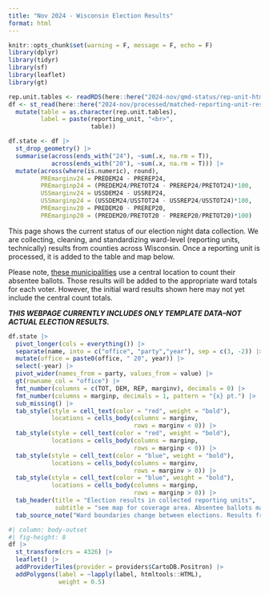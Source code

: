 ```yaml
---
title: "Nov 2024 - Wisconsin Election Results"
format: html
---
```


```r
knitr::opts_chunk$set(warning = F, message = F, echo = F)
library(dplyr)
library(tidyr)
library(sf)
library(leaflet)
library(gt)

rep.unit.tables <- readRDS(here::here("2024-nov/qmd-status/rep-unit-html-tables.rds"))
df <- st_read(here::here("2024-nov/processed/matched-reporting-unit-results.geojson")) |>
  mutate(table = as.character(rep.unit.tables),
         label = paste(reporting_unit, "<br>",
                       table))

df.state <- df |>
  st_drop_geometry() |>
  summarise(across(ends_with("24"), ~sum(.x, na.rm = T)),
            across(ends_with("20"), ~sum(.x, na.rm = T))) |>
  mutate(across(where(is.numeric), round),
         PREmarginv24 = PREDEM24 - PREREP24,
         PREmarginp24 = (PREDEM24/PRETOT24 - PREREP24/PRETOT24)*100,
         USSmarginv24 = USSDEM24 - USSREP24,
         USSmarginp24 = (USSDEM24/USSTOT24 - USSREP24/USSTOT24)*100,
         PREmarginv20 = PREDEM20 - PREREP20,
         PREmarginp20 = (PREDEM20/PRETOT20 - PREREP20/PRETOT20)*100)
```

This page shows the current status of our election night data collection. We are collecting, cleaning, and standardizing ward-level (reporting units, technically) results from counties across Wisconsin. Once a reporting unit is processed, it is added to the table and map below.

Please note, [these municipalities](https://elections.wi.gov/central-count-absentee-ballot-municipalities) use a central location to count their absentee ballots. Those results will be added to the appropriate ward totals for each voter. However, the initial ward results shown here may not yet include the central count totals.

***THIS WEBPAGE CURRENTLY INCLUDES ONLY TEMPLATE DATA--NOT ACTUAL ELECTION RESULTS.***

```r
df.state |>
  pivot_longer(cols = everything()) |>
  separate(name, into = c("office", "party","year"), sep = c(3, -2)) |>
  mutate(office = paste0(office, " 20", year)) |>
  select(-year) |>
  pivot_wider(names_from = party, values_from = value) |>
  gt(rowname_col = "office") |>
  fmt_number(columns = c(TOT, DEM, REP, marginv), decimals = 0) |>
  fmt_number(columns = marginp, decimals = 1, pattern = "{x} pt.") |>
  sub_missing() |>
  tab_style(style = cell_text(color = "red", weight = "bold"),
            locations = cells_body(columns = marginv,
                                   rows = marginv < 0)) |>
  tab_style(style = cell_text(color = "red", weight = "bold"),
            locations = cells_body(columns = marginp,
                                   rows = marginp < 0)) |>
  tab_style(style = cell_text(color = "blue", weight = "bold"),
            locations = cells_body(columns = marginv,
                                   rows = marginv > 0)) |>
  tab_style(style = cell_text(color = "blue", weight = "bold"),
            locations = cells_body(columns = marginp,
                                   rows = marginp > 0)) |>
  tab_header(title = "Election results in collected reporting units",
             subtitle = "see map for coverage area. Absentee ballots may not yet be reflected in the 2024 ward totals.") |>
  tab_source_note("Ward boundaries change between elections. Results from old wards are distributed into the 2024 boundaries based on the number of residents in the overlapping sections.")
```


```r
#| column: body-outset
#| fig-height: 8
df |>
  st_transform(crs = 4326) |>
  leaflet() |>
  addProviderTiles(provider = providers$CartoDB.Positron) |>
  addPolygons(label = ~lapply(label, htmltools::HTML),
              weight = 0.5)
```
